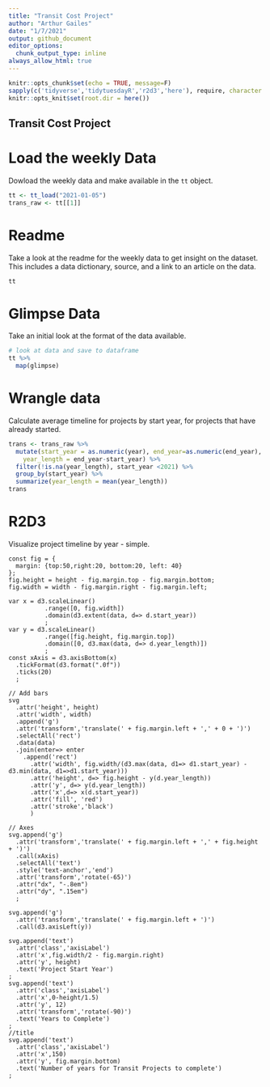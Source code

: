 ```yaml
---
title: "Transit Cost Project"
author: "Arthur Gailes"
date: "1/7/2021"
output: github_document
editor_options: 
  chunk_output_type: inline
always_allow_html: true
---
```


```r
knitr::opts_chunk$set(echo = TRUE, message=F)
sapply(c('tidyverse','tidytuesdayR','r2d3','here'), require, character.only=T)
knitr::opts_knit$set(root.dir = here())
```

## Transit Cost Project

# Load the weekly Data

Dowload the weekly data and make available in the `tt` object.

```r
tt <- tt_load("2021-01-05")
trans_raw <- tt[[1]]
```


# Readme

Take a look at the readme for the weekly data to get insight on the dataset.
This includes a data dictionary, source, and a link to an article on the data.

```r
tt
```


# Glimpse Data

Take an initial look at the format of the data available.

```r
# look at data and save to dataframe
tt %>% 
  map(glimpse)

```

# Wrangle data

Calculate average timeline for projects by start year, for projects that have already started.
```r
trans <- trans_raw %>% 
  mutate(start_year = as.numeric(year), end_year=as.numeric(end_year), 
    year_length = end_year-start_year) %>% 
  filter(!is.na(year_length), start_year <2021) %>% 
  group_by(start_year) %>% 
  summarize(year_length = mean(year_length))
trans
```

# R2D3

Visualize project timeline by year - simple.

```d3

const fig = {
  margin: {top:50,right:20, bottom:20, left: 40}
};
fig.height = height - fig.margin.top - fig.margin.bottom;
fig.width = width - fig.margin.right - fig.margin.left;

var x = d3.scaleLinear()
          .range([0, fig.width])
          .domain(d3.extent(data, d=> d.start_year))
          ;
var y = d3.scaleLinear()
          .range([fig.height, fig.margin.top])
          .domain([0, d3.max(data, d=> d.year_length)])
          ;
const xAxis = d3.axisBottom(x)
  .tickFormat(d3.format(".0f"))
  .ticks(20)
  ;
          
// Add bars
svg
  .attr('height', height)
  .attr('width', width)
  .append('g')
  .attr('transform','translate(' + fig.margin.left + ',' + 0 + ')')
  .selectAll('rect')
  .data(data)
  .join(enter=> enter
    .append('rect')
      .attr('width', fig.width/(d3.max(data, d1=> d1.start_year) - d3.min(data, d1=>d1.start_year)))
      .attr('height', d=> fig.height - y(d.year_length))
      .attr('y', d=> y(d.year_length))
      .attr('x',d=> x(d.start_year))
      .attr('fill', 'red')
      .attr('stroke','black')
      )
      
// Axes
svg.append('g')
  .attr('transform','translate(' + fig.margin.left + ',' + fig.height + ')')
  .call(xAxis)
  .selectAll('text')
  .style('text-anchor','end')
  .attr('transform','rotate(-65)')
  .attr("dx", "-.8em")
  .attr("dy", ".15em")
  ;
  
svg.append('g')
  .attr('transform','translate(' + fig.margin.left + ')')
  .call(d3.axisLeft(y))
  
svg.append('text')
  .attr('class','axisLabel')
  .attr('x',fig.width/2 - fig.margin.right)
  .attr('y', height)
  .text('Project Start Year')
;
svg.append('text')
  .attr('class','axisLabel')
  .attr('x',0-height/1.5)
  .attr('y', 12)
  .attr('transform','rotate(-90)')
  .text('Years to Complete')
;
//title
svg.append('text')
  .attr('class','axisLabel')
  .attr('x',150)
  .attr('y', fig.margin.bottom)
  .text('Number of years for Transit Projects to complete')
;
  
```

